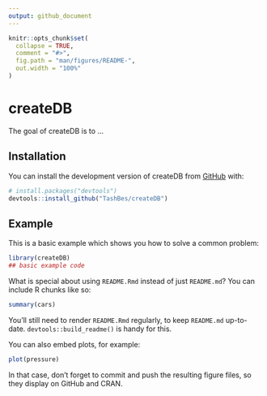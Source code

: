 ```yaml
---
output: github_document
---
```


<!-- README.md is generated from README.Rmd. Please edit that file -->

```r
knitr::opts_chunk$set(
  collapse = TRUE,
  comment = "#>",
  fig.path = "man/figures/README-",
  out.width = "100%"
)
```

# createDB

<!-- badges: start -->
<!-- badges: end -->

The goal of createDB is to ...

## Installation

You can install the development version of createDB from [GitHub](https://github.com/) with:

``` r
# install.packages("devtools")
devtools::install_github("TashBes/createDB")
```

## Example

This is a basic example which shows you how to solve a common problem:

```r
library(createDB)
## basic example code
```

What is special about using `README.Rmd` instead of just `README.md`? You can include R chunks like so:

```r
summary(cars)
```

You'll still need to render `README.Rmd` regularly, to keep `README.md` up-to-date. `devtools::build_readme()` is handy for this.

You can also embed plots, for example:

```r
plot(pressure)
```

In that case, don't forget to commit and push the resulting figure files, so they display on GitHub and CRAN.
